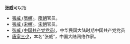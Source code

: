 '''张威'''可以指
*[[張威_(隋朝)|張威 (隋朝)]]，[[隋朝|隋朝]]官员。
*[[張威_(宋朝)|張威 (宋朝)]]，[[宋朝|宋朝]]官员。
*[[张威_(中国共产党党员)|张威 (中国共产党党员)]]，中华民国大陆时期中国共产党党员
*[[唐家三少|唐家三少]]，本名“张威”，中国大陆网络作家。
{{Disambig|W|cat=二字张姓人名消歧义}}